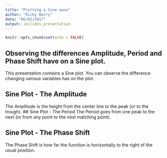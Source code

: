 ---
title: "Plotting a Sine wave"
author: "Ricky Barry"
date: "06/02/2017"
output: ioslides_presentation
---

```{r setup, include=FALSE}
knitr::opts_chunk$set(echo = FALSE)
```

## Observing the differences Amplitude, Period and Phase Shift have on a Sine plot.

This presentation contains a Sine plot. You can observe the difference changing various variables has on the plot.

## Sine Plot - The Amplitude
The Amplitude is the height from the center line to the peak (or to the trough).
<!-- insert diagram displaying Amplitude -->
## Sine Plot - The Period
The Period goes from one peak to the next (or from any point to the next matching point).
<!-- insert diagram displaying Period -->

## Sine Plot - The Phase Shift
The Phase Shift is how far the function is horizontally to the right of the usual position.
<!-- insert diagram displaying Phase Shift -->